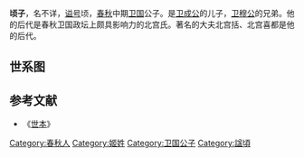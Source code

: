 '''顷子'''，名不详，[[谥号|谥号]]顷，[[春秋時期|春秋]]中期[[卫国|卫国]]公子。是[[卫成公|卫成公]]的儿子，[[卫穆公|卫穆公]]的兄弟。他的后代是春秋卫国政坛上颇具影响力的北宫氏。著名的大夫北宫括、北宫喜都是他的后代。

==世系图==
<center>
{{familytree/start}}
{{familytree | Qi |Qi=顷子}}
{{familytree | |!|}}
{{familytree | Qj |Qj=去疾}}
{{familytree | |!|}}
{{familytree | Yi |Yi=[[北宫懿子|北宫懿子]]北宫括}}
{{familytree | |)|-|-|-|.|}}
{{familytree | Yi | | We | |Yi=[[北宫遗|北宫遗]]|We=[[北宫文子|北宫文子]]北宫佗}}
{{familytree | |!|}}
{{familytree | Zh |Zh=[[北宫贞子|北宫贞子]]北宫喜}}
{{familytree/end}}
</center>

==参考文献==
*《[[世本|世本]]》

{{DEFAULTSORT:Q}}
[[Category:春秋人|Category:春秋人]]
[[Category:姬姓|Category:姬姓]]
[[Category:卫国公子|Category:卫国公子]]
[[Category:諡頃|Category:諡頃]]